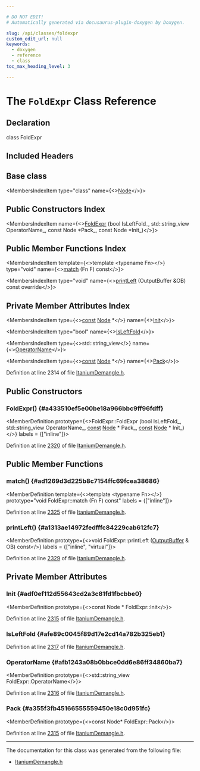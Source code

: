 ```yaml
---

# DO NOT EDIT!
# Automatically generated via docusaurus-plugin-doxygen by Doxygen.

slug: /api/classes/foldexpr
custom_edit_url: null
keywords:
  - doxygen
  - reference
  - class
toc_max_heading_level: 3

---
```





# The `FoldExpr` Class Reference

<DoxygenPage pluginConfig={pluginConfig}>



## Declaration

<CodeBlock>class FoldExpr</CodeBlock>

## Included Headers

<IncludesList>
<IncludesListItem
  filePath="llvm/Demangle/ItaniumDemangle.h"
  permalink="/docs/api/files/include/include/llvm/include/llvm/demangle/itaniumdemangle-h"
  isLocal="true" />
</IncludesList>

## Base class

<MembersIndex>

<MembersIndexItem
  type="class"
  name={<><a href="/docs/api/classes/node">Node</a></>}>
</MembersIndexItem>

</MembersIndex>

## Public Constructors Index

<MembersIndex>

<MembersIndexItem
  name={<><a href="#a433510ef5e00be18a966bbc9ff96fdff">FoldExpr</a> (bool IsLeftFold&#95;, std::string&#95;view OperatorName&#95;, const Node &#42;Pack&#95;, const Node &#42;Init&#95;)</>}>
</MembersIndexItem>

</MembersIndex>

## Public Member Functions Index

<MembersIndex>

<MembersIndexItem
  template={<>template &lt;typename Fn&gt;</>}
  type="void"
  name={<><a href="#ad1269d3d225b8c7154ffc69fcea38686">match</a> (Fn F) const</>}>
</MembersIndexItem>

<MembersIndexItem
  type="void"
  name={<><a href="#a1313ae14972fedfffc84229cab612fc7">printLeft</a> (OutputBuffer &amp;OB) const override</>}>
</MembersIndexItem>

</MembersIndex>

## Private Member Attributes Index

<MembersIndex>

<MembersIndexItem
  type={<><a href="/docs/api/files/lib/lib/target/lib/target/aarch64/aarch64promoteconstant-cpp/#a90f8350fecae261c25be85d38b451bff">const</a> <a href="/docs/api/classes/node">Node</a> &#42;</>}
  name={<><a href="#adf0ef112d55643cd2a3c81fd1fbcbbe0">Init</a></>}>
</MembersIndexItem>

<MembersIndexItem
  type="bool"
  name={<><a href="#afe89c0045f89d17e2cd14a782b325eb1">IsLeftFold</a></>}>
</MembersIndexItem>

<MembersIndexItem
  type={<>std::string&#95;view</>}
  name={<><a href="#afb1243a08b0bbce0dd6e86ff34860ba7">OperatorName</a></>}>
</MembersIndexItem>

<MembersIndexItem
  type={<><a href="/docs/api/files/lib/lib/target/lib/target/aarch64/aarch64promoteconstant-cpp/#a90f8350fecae261c25be85d38b451bff">const</a> <a href="/docs/api/classes/node">Node</a> &#42;</>}
  name={<><a href="#a355f3fb45166555559450e18c0d951fc">Pack</a></>}>
</MembersIndexItem>

</MembersIndex>


Definition at line 2314 of file <a href="/docs/api/files/include/include/llvm/include/llvm/demangle/itaniumdemangle-h">ItaniumDemangle.h</a>.

<SectionDefinition>

## Public Constructors

### FoldExpr() {#a433510ef5e00be18a966bbc9ff96fdff}

<MemberDefinition
  prototype={<>FoldExpr::FoldExpr (bool IsLeftFold_, std::string&#95;view OperatorName_, <a href="/docs/api/files/lib/lib/target/lib/target/aarch64/aarch64promoteconstant-cpp/#a90f8350fecae261c25be85d38b451bff">const</a> <a href="/docs/api/classes/node">Node</a> &#42; Pack_, <a href="/docs/api/files/lib/lib/target/lib/target/aarch64/aarch64promoteconstant-cpp/#a90f8350fecae261c25be85d38b451bff">const</a> <a href="/docs/api/classes/node">Node</a> &#42; Init_)</>}
  labels = {["inline"]}>

Definition at line <a href="/docs/api/files/include/include/llvm/include/llvm/demangle/itaniumdemangle-h/#l02320">2320</a> of file <a href="/docs/api/files/include/include/llvm/include/llvm/demangle/itaniumdemangle-h">ItaniumDemangle.h</a>.
</MemberDefinition>

</SectionDefinition>

<SectionDefinition>

## Public Member Functions

### match() {#ad1269d3d225b8c7154ffc69fcea38686}

<MemberDefinition
  template={<>template &lt;typename Fn&gt;</>}
  prototype="void FoldExpr::match (Fn F) const"
  labels = {["inline"]}>

Definition at line <a href="/docs/api/files/include/include/llvm/include/llvm/demangle/itaniumdemangle-h/#l02325">2325</a> of file <a href="/docs/api/files/include/include/llvm/include/llvm/demangle/itaniumdemangle-h">ItaniumDemangle.h</a>.
</MemberDefinition>

### printLeft() {#a1313ae14972fedfffc84229cab612fc7}

<MemberDefinition
  prototype={<>void FoldExpr::printLeft (<a href="/docs/api/classes/outputbuffer">OutputBuffer</a> &amp; OB) const</>}
  labels = {["inline", "virtual"]}>

Definition at line <a href="/docs/api/files/include/include/llvm/include/llvm/demangle/itaniumdemangle-h/#l02329">2329</a> of file <a href="/docs/api/files/include/include/llvm/include/llvm/demangle/itaniumdemangle-h">ItaniumDemangle.h</a>.
</MemberDefinition>

</SectionDefinition>

<SectionDefinition>

## Private Member Attributes

### Init {#adf0ef112d55643cd2a3c81fd1fbcbbe0}

<MemberDefinition
  prototype={<>const Node &#42; FoldExpr::Init</>}>

Definition at line <a href="/docs/api/files/include/include/llvm/include/llvm/demangle/itaniumdemangle-h/#l02315">2315</a> of file <a href="/docs/api/files/include/include/llvm/include/llvm/demangle/itaniumdemangle-h">ItaniumDemangle.h</a>.
</MemberDefinition>

### IsLeftFold {#afe89c0045f89d17e2cd14a782b325eb1}

<MemberDefinition
  prototype="bool FoldExpr::IsLeftFold">

Definition at line <a href="/docs/api/files/include/include/llvm/include/llvm/demangle/itaniumdemangle-h/#l02317">2317</a> of file <a href="/docs/api/files/include/include/llvm/include/llvm/demangle/itaniumdemangle-h">ItaniumDemangle.h</a>.
</MemberDefinition>

### OperatorName {#afb1243a08b0bbce0dd6e86ff34860ba7}

<MemberDefinition
  prototype={<>std::string&#95;view FoldExpr::OperatorName</>}>

Definition at line <a href="/docs/api/files/include/include/llvm/include/llvm/demangle/itaniumdemangle-h/#l02316">2316</a> of file <a href="/docs/api/files/include/include/llvm/include/llvm/demangle/itaniumdemangle-h">ItaniumDemangle.h</a>.
</MemberDefinition>

### Pack {#a355f3fb45166555559450e18c0d951fc}

<MemberDefinition
  prototype={<>const Node&#42; FoldExpr::Pack</>}>

Definition at line <a href="/docs/api/files/include/include/llvm/include/llvm/demangle/itaniumdemangle-h/#l02315">2315</a> of file <a href="/docs/api/files/include/include/llvm/include/llvm/demangle/itaniumdemangle-h">ItaniumDemangle.h</a>.
</MemberDefinition>

</SectionDefinition>

<hr/>

The documentation for this class was generated from the following file:

<ul>
<li><a href="/docs/api/files/include/include/llvm/include/llvm/demangle/itaniumdemangle-h">ItaniumDemangle.h</a></li>
</ul>

</DoxygenPage>
